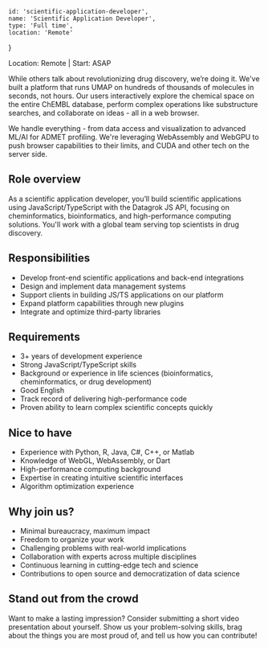 <!-- markdownlint-disable first-line-h1 -->


    id: 'scientific-application-developer',
    name: 'Scientific Application Developer',
    type: 'Full time',
    location: 'Remote'
}

<Card meta={meta}>

Location: Remote | Start: ASAP

While others talk about revolutionizing drug discovery, we’re doing it. We've
built a platform that runs UMAP on hundreds of thousands of molecules in
seconds, not hours. Our users interactively explore the chemical space on the
entire ChEMBL database, perform complex operations like substructure searches,
and collaborate on ideas  - all in a web browser. 

We handle everything - from data access and visualization to advanced ML/AI for
ADMET profiling. We're leveraging WebAssembly and WebGPU to push browser
capabilities to their limits, and CUDA and other tech on the server side.

## Role overview

As a scientific application developer, you’ll build scientific applications
using JavaScript/TypeScript with the Datagrok JS API, focusing on
cheminformatics, bioinformatics, and high-performance computing solutions.
You'll work with a global team serving top scientists in drug discovery.

## Responsibilities

* Develop front-end scientific applications and back-end integrations
* Design and implement data management systems
* Support clients in building JS/TS applications on our platform
* Expand platform capabilities through new plugins
* Integrate and optimize third-party libraries

## Requirements

* 3+ years of development experience
* Strong JavaScript/TypeScript skills
* Background or experience in life sciences (bioinformatics, cheminformatics, or drug development)
* Good English
* Track record of delivering high-performance code
* Proven ability to learn complex scientific concepts quickly

## Nice to have

* Experience with Python, R, Java, C#, C++, or Matlab
* Knowledge of WebGL, WebAssembly, or Dart
* High-performance computing background
* Expertise in creating intuitive scientific interfaces
* Algorithm optimization experience

## Why join us?

* Minimal bureaucracy, maximum impact
* Freedom to organize your work
* Challenging problems with real-world implications
* Collaboration with experts across multiple disciplines
* Continuous learning in cutting-edge tech and science
* Contributions to open source and democratization of data science

## Stand out from the crowd

Want to make a lasting impression? Consider submitting a short video
presentation about yourself. Show us your problem-solving skills, brag about the
things you are most proud of, and tell us how you can contribute!

</Card>
